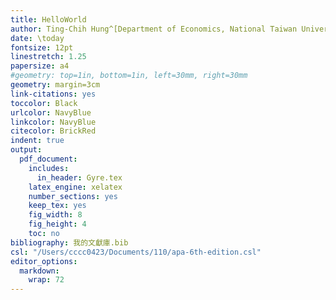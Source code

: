 ```yaml
---
title: HelloWorld
author: Ting-Chih Hung^[Department of Economics, National Taiwan University.]
date: \today
fontsize: 12pt
linestretch: 1.25
papersize: a4
#geometry: top=1in, bottom=1in, left=30mm, right=30mm
geometry: margin=3cm
link-citations: yes
toccolor: Black
urlcolor: NavyBlue
linkcolor: NavyBlue
citecolor: BrickRed
indent: true
output:
  pdf_document: 
    includes:
      in_header: Gyre.tex
    latex_engine: xelatex
    number_sections: yes
    keep_tex: yes
    fig_width: 8
    fig_height: 4
    toc: no
bibliography: 我的文獻庫.bib
csl: "/Users/cccc0423/Documents/110/apa-6th-edition.csl"
editor_options: 
  markdown: 
    wrap: 72
---
```


\lipsum[1]